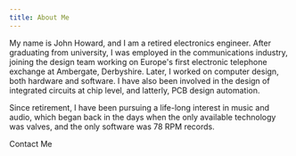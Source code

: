 ```yaml
---
title: About Me
---
```



My name is John Howard, and I am a retired electronics engineer. After graduating from university, I was employed in the
communications industry, joining the design team working on Europe's first electronic telephone exchange at
Ambergate, Derbyshire. Later, I worked on computer design, both hardware and software. I have also been
involved in the design of integrated circuits at chip level, and latterly, PCB design automation.

Since retirement, I have been pursuing a life-long
interest in music and audio, which began back in the days when the only available technology was valves, and the
only software was 78 RPM records.

<Link to="/contact" className="btn btn-primary d-print-none" role="button">
  Contact Me
</Link>
